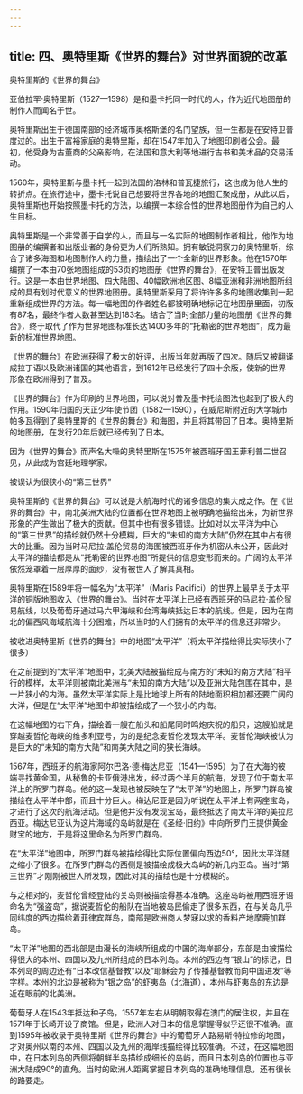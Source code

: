 ```yaml
---
---
---
```

title: 四、奥特里斯《世界的舞台》对世界面貌的改革
---





奥特里斯的《世界的舞台》


亚伯拉罕·奥特里斯（1527—1598）是和墨卡托同一时代的人，作为近代地图册的制作人而闻名于世。

奥特里斯出生于德国南部的经济城市奥格斯堡的名门望族，但一生都是在安特卫普度过的。出生于富裕家庭的奥特里斯，却在1547年加入了地图印刷者公会。最初，他受身为古董商的父亲影响，在法国和意大利等地进行古书和美术品的交易活动。

1560年，奥特里斯与墨卡托一起到法国的洛林和普瓦捷旅行，这也成为他人生的转折点。在旅行途中，墨卡托说自己想要将世界各地的地图汇聚成册，从此以后，奥特里斯也开始按照墨卡托的方法，以编撰一本综合性的世界地图册作为自己的人生目标。

奥特里斯是一个非常善于自学的人，而且与一名实际的地图制作者相比，他作为地图册的编撰者和出版业者的身份更为人们所熟知。拥有敏锐洞察力的奥特里斯，综合了诸多海图和地图制作人的力量，描绘出了一个全新的世界形象。他在1570年编撰了一本由70张地图组成的53页的地图册《世界的舞台》，在安特卫普出版发行。这是一本由世界地图、四大陆图、40幅欧洲地区图、8幅亚洲和非洲地图所组成的具有划时代意义的世界地图册。奥特里斯采用了将许许多多的地图收集到一起重新组成世界的方法。每一幅地图的作者姓名都被明确地标记在地图册里面，初版有87名，最终作者人数甚至达到183名。结合了当时全部力量的地图册《世界的舞台》，终于取代了作为世界地图标准长达1400多年的“托勒密的世界地图”，成为最新的标准世界地图。

《世界的舞台》在欧洲获得了极大的好评，出版当年就再版了四次。随后又被翻译成拉丁语以及欧洲诸国的其他语言，到1612年已经发行了四十余版，使新的世界形象在欧洲得到了普及。

《世界的舞台》作为印刷的世界地图，可以说对普及墨卡托绘图法也起到了极大的作用。1590年归国的天正少年使节团（1582—1590），在威尼斯附近的大学城市帕多瓦得到了奥特里斯的《世界的舞台》和海图，并且将其带回了日本。奥特里斯的地图册，在发行20年后就已经传到了日本。

因为《世界的舞台》而声名大噪的奥特里斯在1575年被西班牙国王菲利普二世召见，从此成为宫廷地理学家。





被误认为很狭小的“第三世界”


奥特里斯的《世界的舞台》可以说是大航海时代的诸多信息的集大成之作。在《世界的舞台》中，南北美洲大陆的位置都在世界地图上被明确地描绘出来，为新世界形象的产生做出了极大的贡献。但其中也有很多错误。比如对以太平洋为中心的“第三世界”的描绘就仍然十分模糊，巨大的“未知的南方大陆”仍然在其中占有很大的比重。因为当时马尼拉·盖伦贸易的海图被西班牙作为机密从未公开，因此对太平洋的描绘都是从“托勒密的世界地图”所提供的信息变形而来的。广阔的太平洋依然笼罩着一层厚厚的面纱，没有被世人了解其真相。

奥特里斯在1589年将一幅名为“太平洋”（Maris Pacifici）的世界上最早关于太平洋的铜版地图收入《世界的舞台》。当时在太平洋上已经有西班牙的马尼拉·盖伦贸易航线，以及葡萄牙通过马六甲海峡和台湾海峡抵达日本的航线。但是，因为在南北的偏西风海域航海十分困难，所以当时的人们拥有的太平洋的信息还非常少。

被收进奥特里斯《世界的舞台》中的地图“太平洋”（将太平洋描绘得比实际狭小了很多）



在之前提到的“太平洋”地图中，北美大陆被描绘成与南方的“未知的南方大陆”相平行的模样，太平洋则被南北美洲与“未知的南方大陆”以及亚洲大陆包围在其中，是一片狭小的内海。虽然太平洋实际上是比地球上所有的陆地面积相加都还要广阔的大洋，但是在“太平洋”地图中却被描绘成了一个狭小的内海。

在这幅地图的右下角，描绘着一艘在船头和船尾同时鸣炮庆祝的船只，这艘船就是穿越麦哲伦海峡的维多利亚号，为的是纪念麦哲伦发现太平洋。麦哲伦海峡被认为是巨大的“未知的南方大陆”和南美大陆之间的狭长海峡。

1567年，西班牙的航海家阿尔巴洛·德·梅达尼亚（1541—1595）为了在大海的彼端寻找黄金国，从秘鲁的卡亚俄港出发，经过两个半月的航海，发现了位于南太平洋上的所罗门群岛。他的这一发现也被反映在了“太平洋”的地图上，所罗门群岛被描绘在太平洋中部，而且十分巨大。梅达尼亚是因为听说在太平洋上有两座宝岛，才进行了这次的航海活动。但是他并没有发现宝岛，最终抵达了南太平洋的美拉尼西亚。梅达尼亚认为这片海域的岛屿就是在《圣经·旧约》中向所罗门王提供黄金财宝的地方，于是将这里命名为所罗门群岛。

在“太平洋”地图中，所罗门群岛被描绘得比实际位置偏向西边50°，因此太平洋随之缩小了很多。在所罗门群岛的西侧是被描绘成极大岛屿的新几内亚岛。当时“第三世界”才刚刚被世人所发现，因此对其的描绘也是十分模糊的。

与之相对的，麦哲伦曾经登陆的关岛则被描绘得基本准确。这座岛屿被用西班牙语命名为“强盗岛”，据说麦哲伦的船队在当地被岛民偷走了很多东西，在与关岛几乎同纬度的西边描绘着菲律宾群岛，南部是欧洲商人梦寐以求的香料产地摩鹿加群岛。

“太平洋”地图的西北部是由漫长的海峡所组成的中国的海岸部分，东部是由被描绘得很大的本州、四国以及九州所组成的日本列岛。本州的西边有“银山”的标记，日本列岛的周边还有“日本改信基督教”以及“耶稣会为了传播基督教而向中国进发”等字样。本州的北边是被称为“银之岛”的虾夷岛（北海道），本州与虾夷岛的东边是近在眼前的北美洲。

葡萄牙人在1543年抵达种子岛，1557年左右从明朝取得在澳门的居住权，并且在1571年于长崎开设了商馆。但是，欧洲人对日本的信息掌握得似乎还很不准确。直到1595年被收录于奥特里斯《世界的舞台》中的葡萄牙人路易斯·特拉修的地图，才对奥州以南的本州、四国以及九州的海岸线描绘得比较准确。不过，在这幅地图中，在日本列岛的西侧将朝鲜半岛描绘成细长的岛屿，而且日本列岛的位置也与亚洲大陆成90°的直角。当时的欧洲人距离掌握日本列岛的准确地理信息，还有很长的路要走。